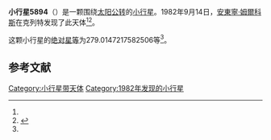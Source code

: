 {{Infobox planet
| bgcolour = #FFFFC0
| name = 5894 Telc
| symbol = 
| image = 
| caption = 
| discovery = yes
| discovery_ref = 
| discoverer = [[安東寧·姆爾科斯|安東寧·姆爾科斯]]
| discovery_site = [[克列特|克列特]] 
| discovered = 1982年9月14日
| designations = yes
| mp_name = 
| named_after = 
| alt_names = 1982 RM1/ 1974 DK2 / 1976 YJ6 / 1979 WT5 / 1986 YU
| mp_category = [[主带小行星|主带小行星]]
| orbit_ref = <ref name="a">[http://ssd.jpl.nasa.gov/sbdb.cgi?sstr=5894 5894 Telc] {{Wayback|url=http://ssd.jpl.nasa.gov/sbdb.cgi?sstr=5894 |date=20140902125808 }}，小行星數據庫瀏覽器（JPL Small-Body Database Browser）－[[美国国家航空航天局|美国国家航空航天局]]喷气推进实验室</ref>
| epoch = 2456400.5 (2013年4月18日更新)
| aphelion = {{convert|2.395447186551833|AU|km|3|abbr=on|lk=out}}
| perihelion = {{convert|1.982227131835588|AU|km|3|abbr=on}}
| semimajor = {{convert|2.188837159193711|AU|km|3|abbr=on}}
| eccentricity = 0.094392599
| period = 1182.819856 [[日|日]]<br />3.24[[儒略年|儒略年]]
| avg_speed = 
| inclination = 5.173334963423076
| asc_node = 313.4860001269806
| mean_anomaly = 
| arg_peri = 279.0147217582506
| satellites = 
| physical_characteristics = yes
| dimensions = 
| mass = 
| density = 
| surface_grav = 
| escape_velocity = 
| sidereal_day = 
| axial_tilt = 
| pole_ecliptic_lat = 
| pole_ecliptic_lon = 
| albedo = 
| temperatures= 
| temp_name1 = 
| mean_temp_1 = 
| max_temp_1 = 
| temp_name2 = 
| max_temp_2 = 
| spectral_type = 
| abs_magnitude = 279.0147217582506
}}

'''小行星5894'''（{{lang-en|5894 Telc}}）是一颗围绕[[太阳|太阳]][[公转|公转]]的[[小行星|小行星]]。1982年9月14日，[[安東寧·姆爾科斯|安東寧·姆爾科斯]]在克列特发现了此天体<ref name="a" /><ref>{{cite news|title=小行星列表|url=http://cfa-www.harvard.edu/iau/lists/NumberedMPs.txt|accessdate=2013-07-08|newspaper=哈佛大学|archive-date=2008-05-17|archive-url=https://web.archive.org/web/20080517010638/http://cfa-www.harvard.edu/iau/lists/NumberedMPs.txt|dead-url=no}}</ref>。

这颗小行星的[[绝对星等|绝对星等]]为279.0147217582506等<ref name="a" />。

==参考文献==
{{reflist}}
{{Minor Planet Number|[[小行星5893|小行星5893]]|[[小行星5895|小行星5895]]}}

{{小天体}}

[[Category:小行星带天体|Category:小行星带天体]]
[[Category:1982年发现的小行星|Category:1982年发现的小行星]]

{{asteroid-stub}}